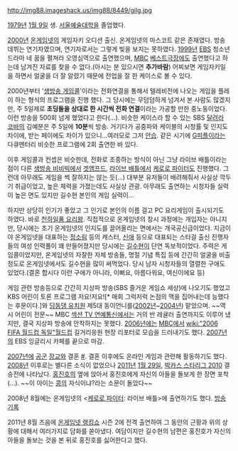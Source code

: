 http://img88.imageshack.us/img88/8449/gilg.jpg

[[1979년]] [[1월 9일]] 생. [[서울예술대학]]을 졸업했다.

[[2000년]] [[온게임넷]]의 게임자키 오디션 출신. 온게임넷의 마스코트 같은 존재였다.
방송 데뷔는 연기자였으며, 연기자로서는 그렇게 빛을 보지는 못하였다. [[1999년]] [[EBS]] 청소년 드라마 네 꿈을 펼쳐라 오영심역으로 출연했으며, [[MBC]] [[베스트극장]]에도 출연했다고 하는데 남겨진 자료를 찾을 수 없다.(아시는 분 있으시면 '''추가바람''') 어찌보면 게임자키일을 하면서 얼굴을 더 잘 알렸기 때문에 전업을 잘 한 케이스로 볼 수 있다.

2000년부터 '[[생방송 게임콜]]'이라는 전화연결을 통해서 텔레비전에 나오는 게임을 플레이 하는 형식의 프로그램을 진행 했다. 그 당시에는 무덤덤하게 넘겨서 본 사람도 많겠지만, 주 5일제로 '''초딩들을 상대로 한 시간씩 전화 연결'''이라는 가공할 만한 중노동이었다. 이런 방송을 500회 넘게 했었다고 한다(…). 비슷한 케이스라 할 수 있는 SBS [[달려라 코바]]의 김예분은 주 5일에 '''10분'''씩 방송. 거기다가 공중파와 케이블의 시청률 및 인지도 차이에, 받는 페이에도 차이가 있으니...여러모로 그저 [[안습]]. 같은 시기에 [[G피플]]이라는 다큐멘터리 비슷한 프로그램에 2회 출연한 바 있다.

이후 게임콜과 컨셉은 비슷한데, 전화로 조종하는 방식이 아닌 그냥 라이브 배틀이라는 점이 다른 [[생방송 비비빅]]에서 [[겟앰프드]], [[라이브 배틀]]에서 [[케로로 파이터]]도 진행했다. 그런데 아무래도 게임을 썩 잘하지는 않는 듯(...) 대부분 유저들이 배려해줘서 사실상 깍두기 취급이었고, 높은 체력을 가졌는데도 사실상 관광. 아무래도 출연하는 시청자들 실력이 높은 면도 있지만 길수현 본인의 게임 실력이...

하지만 상당히 인기가 좋았고 그 인기로 본인의 이름 걸고 PC 요리게임이 출시되기도 하였다. 바로 [[천하일품 요리왕]]. 직접적으로 온게임넷의 창시 과정에는 개입자는 아니지만, 당시에는 초기 온게임넷의 인지도를 끌어올리는 면에서는 개국공신급이었다. 지금이야 온게임넷을 대표하는 [[정소림]] 등의 캐스터, [[신애]] 등으로 대표되는 스타걸 출신 진행자들의 여성 인력풀이 꽤 만들어졌지만 당시에는 [[길수현]]이 단연 독보적이었다. 주력은 게임콜이었지만, 온게임넷의 자잘한 자체 방송들, 명절 기념 특집 등에 간간히 얼굴을 비출 정도로 온게임넷에서도 길수현을 많이 써먹었다. 당시 남자 시청자들의 열렬한 구애도 있었다.(결혼 합시다 이런 구애가 아니라, 이뻐요, 아름다워요, 여신이에요 등)

게임 관련 방송등으로 간간히 지상파 방송(SBS 즐거운 게임쇼 세상)에 나오기도 했었고 KBS 어린이 토론 프로그램 저요!저요![* 매회 그럭저럭 논점의 맥을 집어내는데 능했다는 후문이다.]와 [[딩동댕 유치원]] 제5대 동이언니를([[2002년]]~[[2004년]]) 맡았으며. ~~역시 어린이 전문~~ MBC [[섹션 TV 연예통신]]에서는 거의 반 레귤러 출연까지도 이루어 냈지만, 결국 지상파 방송에 안착하지는 못했다. [[2006년]]에는 [[MBC]]에서 [[wiki:"2006 FIFA 월드컵 독일"월드컵]] 길거리응원 현장 리포터로 모습을 드러내기도 했다. [[2007년]]의 EBS 잉글리시 카페를 끝으로 마감. 

[[2007년]]에 [[공군]] [[장교]]와 결혼 [http://www.thisisgame.com/board/view.php?id=116684&category=103 #]. 결혼 이후에도 온라인 게임과 관련해 활동하기도 했다. [[2008년]] 이후로는 별다른 소식이 없었으나 [[2011년]] [[1월 29일]], [[박카스 스타리그 2010]] 결승전에 나타났다. [[홍진호]]의 옆에 앉아서 홍진호에게 자신의 아들을 돌보게 한 장면 포착(…). ~~이 아이는 [[콩]]의 자식이냐?라는 소문이 돌았다~~

2008년 8월에는 온게임넷의 <[[케로로 파이터]]: 라이브 배틀>에 출연하기도 했다. [http://krfighter.goorm.com/eventPage/event_0619/index.gm 방송기록]

2011년 8월 즈음에 [[온게임넷 랭킹쇼]] 시즌 2에 전격 출연하여 그 동안의 근황과 위의 상황에 대해서 여러가지로 담화를 쏟아냈다. 여담이지만 길수현의 남편은 홍진호가 자신의 아들을 돌보는 것을 본 뒤로 홍진호를 싫어한다고 했다. 
